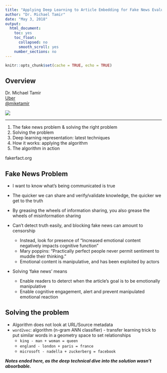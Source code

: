 ```yaml
---
title: "Applying Deep Learning to Article Embedding for Fake News Evaluation"
author: "Dr. Michael Tamir"
date: "May 3, 2018"
output: 
  html_document:
    toc: yes
    toc_float:
      collapsed: no
      smooth_scroll: yes
    number_sections: no
---
```


```r
knitr::opts_chunk$set(cache = TRUE, echo = TRUE)
```

## Overview

<div class="row">

<div class="col-md-6">
Dr. Michael Tamir  
[Uber](https://www.uber.com/)  
[\@miketamir](https://twitter.com/miketamir)  
</div>

<div class="col-md-6">
![](images/tamir.jpg)
</div>

</div>

***

1. The fake news problem & solving the right problem
2. Solving the problem
  1. Deep learning representation: latest techniques
  2. How it works: applying the algorithm
3. The algorithm in action

fakerfact.org

## Fake News Problem
- I want to know what's being communicated is true
- The quicker we can share and verify/validate knowledge, the quicker we get to the truth
- By greasing the wheels of information sharing, you also grease the wheels of misinformation sharing

- Can't detect truth easily, and blocking fake news can amount to censorship
    - Instead, look for presence of "Increased emotional content negatively impacts cognitive function"
    - Mary poppins: "Practically perfect people never permit sentiment to muddle their thinking."
    - Emotional content is manipulative, and has been exploited by actors

- Solving 'fake news' means
    - Enable readers to deterct when the article's goal is to be emotionally manipulative
    - Enable cognitive engagement, alert and prevent manipulated emotional reaction

## Solving the problem
- Algorithm does not look at URL/Source metadata
- `word2vec`: algorithm (n-gram ANN classifier) - transfer learning trick to put similar words in a geometry space to set relationships
    - `king - man + woman = queen`
    - `england - london + paris = france`
    - `microsoft - nadella + zuckerberg = facebook`

___Notes ended here, as the deep technical dive into the solution wasn't absorbable.___
